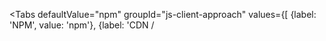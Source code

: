 

<Tabs
  defaultValue="npm"
  groupId="js-client-approach"
  values={[
    {label: 'NPM', value: 'npm'},
    {label: 'CDN / <script>', value: 'script'}, 
  ]}>

  <TabItem value="script">

<GitHubEmbed url="https://raw.githubusercontent.com/statsig-io/js-client-monorepo/main/samples/react/src/samples/precomputed-client/sample-precomp-initialize-html.tsx" />

  </TabItem>
  <TabItem value="npm">

<GitHubEmbed url="https://raw.githubusercontent.com/statsig-io/js-client-monorepo/main/samples/react/src/samples/precomputed-client/sample-precomp-initialize.tsx" />

  </TabItem>
</Tabs>

- In advanced use cases, you may want to Prefetch or Bootstrap (Provide) values for initialization. See [Using EvaluationsDataAdapter](/client/javascript-sdk/using-evaluations-data-adapter) to learn how this can be achieved.

- It is possible to apply a timeout to async operations. See [Async timeouts](/client/javascript-sdk#async-timeouts).

**[Recommended] Asynchronous Initialization (Network)**

When calling `StatsigClient.initializeAsync`, the client will load values
from cache and provide them to the client. The client will then fetch the latest values from the network,
providing the ability to await the latest values from Statsig.

If you want the latest values, but do not want to await the asynchronous call, you may call `initializeAsync` and simply `.catch` the promise. Note that
this could lead to values changing mid-session as newer values arrive from the network.  Alternatively, you can use `initializeSync` to initialize with cached values and update the cache in the background. To learn more about sync vs async initialization and how it can be customized, see [Using EvaluationsDataAdapter](/client/javascript-sdk/using-evaluations-data-adapter)
